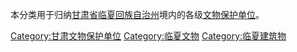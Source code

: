 本分类用于归纳[[甘肃省|甘肃省]][[临夏回族自治州|临夏回族自治州]]境内的各级[[文物保护单位|文物保护单位]]。

[[Category:甘肃文物保护单位|Category:甘肃文物保护单位]]
[[Category:临夏文物|Category:临夏文物]]
[[Category:临夏建筑物|Category:临夏建筑物]]